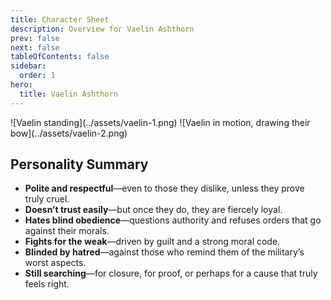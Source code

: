 ```yaml
---
title: Character Sheet
description: Overview for Vaelin Ashthorn
prev: false
next: false
tableOfContents: false
sidebar:
  order: 1
hero:
  title: Vaelin Ashthorn
---
```



<ImageGrid columns='2'>
![Vaelin standing](../assets/vaelin-1.png)
![Vaelin in motion, drawing their bow](../assets/vaelin-2.png)
</ImageGrid>

## Personality Summary

- **Polite and respectful**—even to those they dislike, unless they prove truly cruel.
- **Doesn’t trust easily**—but once they do, they are fiercely loyal.
- **Hates blind obedience**—questions authority and refuses orders that go against their morals.
- **Fights for the weak**—driven by guilt and a strong moral code.
- **Blinded by hatred**—against those who remind them of the military’s worst aspects.
- **Still searching**—for closure, for proof, or perhaps for a cause that truly feels right.
